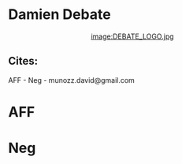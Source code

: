 =Damien Debate= 
<span style="display: block; text-align: center;">
</span><span style="display: block; text-align: center;">[[image:DEBATE_LOGO.jpg]]
</span>
==Cites:== 
AFF -
Neg - munozz.david@gmail.com


=AFF= 

=Neg=